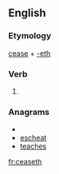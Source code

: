 ==English==

===Etymology===
[[cease]] + [[-eth]]

===Verb===
{{infl|en|verb form}}

# {{archaic third-person singular of|cease}}

===Anagrams===
* {{alphagram|aceehst}}
* [[escheat#English|escheat]]
* [[teaches#English|teaches]]


[[fr:ceaseth]]